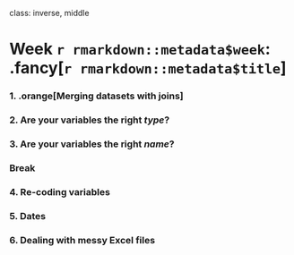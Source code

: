 
class: inverse, middle

# Week `r rmarkdown::metadata$week`: .fancy[`r rmarkdown::metadata$title`]

### 1. .orange[Merging datasets with joins]
### 2. Are your variables the right _type_?
### 3. Are your variables the right _name_?

### Break

### 4. Re-coding variables
### 5. Dates
### 6. Dealing with messy Excel files
